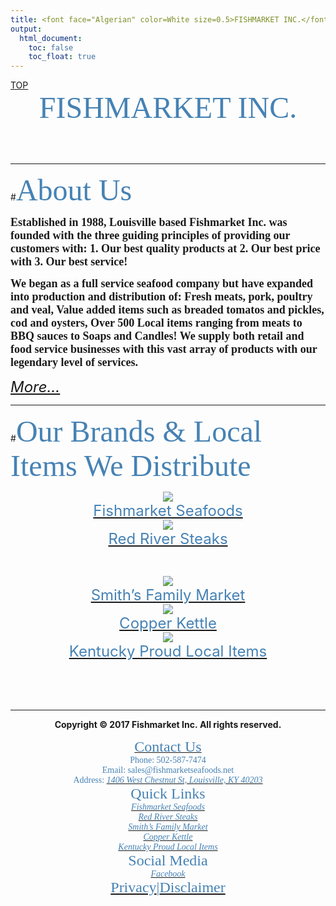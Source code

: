 ```yaml
---
title: <font face="Algerian" color=White size=0.5>FISHMARKET INC.</font>
output: 
  html_document:
    toc: false
    toc_float: true
---
```


<div id="backtop"><a href="#">TOP</a></div>
<center><font face="Algerian" color=SteelBlue size=7>FISHMARKET INC.</font></center>
<br>
<br>

---

#<font face="Brush Script MT" color=SteelBlue size=7>About Us</font>

<font face="Times New Roman" size=4><b>
Established in 1988, Louisville based Fishmarket Inc. was founded with the three guiding principles of providing our customers with: 1. Our best quality products at 2. Our best price with 3. Our best service!

We began as a full service seafood company but have expanded into production and distribution of: Fresh meats, pork, poultry and veal, Value added items such as breaded tomatos and pickles, cod and oysters, Over 500 Local items ranging from meats to BBQ sauces to Soaps and Candles! We supply both retail and food service businesses with this vast array of products with our legendary level of services.
</b></font>

<font size=5>[*More...*](About.html)</font>

---

#<font face="Brush Script MT" color=SteelBlue size=7>Our Brands & Local Items We Distribute</font>

<center>

<div class="box">
<a href="Brand_FishmarketSeafoods.html">![](https://raw.githubusercontent.com/HarryLu95/Fish-Market-Website/master/Logo_Fishmarket_Seafoods.jpg)</a>
<center><font size=5>[<font color=SteelBlue>Fishmarket Seafoods</font>](Brand_FishmarketSeafoods.html)</font></center>
</div>

<div class="box">
<a href="Brand_RedRiverSteaks.html">![](https://raw.githubusercontent.com/HarryLu95/Fish-Market-Website/master/Logo_Red_River_Steaks.jpg)</a>
<br>
<center><font size=5>[<font color=SteelBlue>Red River Steaks</font>](Brand_RedRiverSteaks.html)</font></center>
<br>
</div>

<div class="box">
<a href="Brand_SmithFamilyMarket.html">![](https://raw.githubusercontent.com/HarryLu95/Fish-Market-Website/master/Logo_Smiths_Family_Market.png)</a>
<br>
<center><font size=5>[<font color=SteelBlue>Smith's Family Market</font>](Brand_SmithFamilyMarket.html)</font></center>
</div>

<div class="box">
<a href="Brand_CopperKettle.html">![](https://raw.githubusercontent.com/HarryLu95/Fish-Market-Website/master/Logo_Copper_Kettle.jpg)</a>
<center><font size=5>[<font color=SteelBlue>Copper Kettle</font>](Brand_CopperKettle.html)</font></center>
</div>

<div class="box">
<a href="Splty_KentuckyProud.html">![](https://raw.githubusercontent.com/HarryLu95/Fishmarket-Website/master/Logo_Kentucky_Proud.jpg)</a>
<center><font size=5>[<font color=SteelBlue>Kentucky Proud Local Items</font>](Splty_KentuckyProud.html)</font></center>
</div>

</center>

<br>
<br>
<br>

---

<footer>

<center>**Copyright &copy; 2017 Fishmarket Inc. All rights reserved.**</center>

<font face="Calibri" color=SteelBlue>

<div class="footer_contact"><center>
[<font color=SteelBlue size=5>Contact Us</font>](Contact.html)  
Phone: 502-587-7474  
Email: sales@fishmarketseafoods.net  
Address: [<font color=SteelBlue>*1406 West Chestnut St, Louisville, KY 40203*</font>](https://www.google.com/maps/place/1406+W+Chestnut+St,+Louisville,+KY+40203)
</center></div>

<div class="footer_quicklink"><center>
<font color=SteelBlue size=5>Quick Links</font>  
[<font color=SteelBlue>*Fishmarket Seafoods*</font>](Brand_FishmarketSeafoods.html)  
[<font color=SteelBlue>*Red River Steaks*</font>](Brand_RedRiverSteaks.html)  
[<font color=SteelBlue>*Smith's Family Market*</font>](Brand_SmithFamilyMarket.html)  
[<font color=SteelBlue>*Copper Kettle*</font>](Brand_CopperKettle.html)  
[<font color=SteelBlue>*Kentucky Proud Local Items*</font>](Splty_KentuckyProud.html)
</center></div>

<div class="footer_social_privacy"><center>
<font color=SteelBlue size=5>Social Media</font>  
<i class="fa fa-facebook-official" aria-hidden="true"> [<font color=SteelBlue>Facebook</font>](https://www.facebook.com/FishmarketInc/)</i>  
<font color=SteelBlue size=5>[<font color=SteelBlue>Privacy</font>](Privacy.html)|[<font color=SteelBlue>Disclaimer</font>](Disclaimer.html)</font>
</center></div>

</font>

</footer>